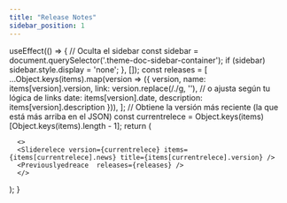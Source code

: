 ```yaml
---
title: "Release Notes"
sidebar_position: 1
---
```


  useEffect(() => {
    // Oculta el sidebar
    const sidebar = document.querySelector('.theme-doc-sidebar-container');
    if (sidebar) sidebar.style.display = 'none';
  }, []);
  const releases = [
      ...Object.keys(items).map(version => ({
        version,
        name: items[version].version,
        link: version.replace(/\./g, ''), // o ajusta según tu lógica de links
        date: items[version].date,
        description: items[version].description
      })),
  ];
  // Obtiene la versión más reciente (la que está más arriba en el JSON)
  const currentrelece = Object.keys(items)[Object.keys(items).length - 1];
  return (
    
      <>
      <Sliderelece version={currentrelece} items={items[currentrelece].news} title={items[currentrelece].version} />
      <Previouslyedreace  releases={releases} />
      </>
  );
}

